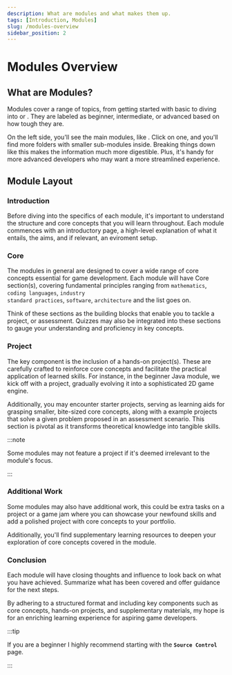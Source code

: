```yaml
---
description: What are modules and what makes them up.
tags: [Introduction, Modules]
slug: /modules-overview
sidebar_position: 2
---
```



# Modules Overview

## What are Modules?

Modules cover a range of topics, from getting started with basic <TextTooltip text="Java"/> to diving into <TextTooltip text="GitHub"/> or <TextTooltip text="C++"/>. They are labeled as beginner, intermediate, or advanced based on how tough they are.

On the left side, you'll see the main modules, like <TextTooltip text="Java"/>. Click on one, and you'll find more folders with smaller sub-modules inside.
Breaking things down like this makes the information much more digestible. Plus, it's handy for more advanced developers who may want a more streamlined experience.

## Module Layout

### Introduction

Before diving into the specifics of each module, it's important to understand the structure and core concepts that you will learn throughout.
Each module commences with an introductory page, a high-level explanation of what it entails, the aims, and if relevant, an eviroment setup.

### Core

The modules in general are designed to cover a wide range of core concepts essential for game development. Each module will have Core section(s), covering
fundamental principles ranging from <code>mathematics</code>, <code>coding languages</code>, <code>industry standard practices</code>, <code>software</code>, <code>architecture</code> and the list goes on.

Think of these sections as the building blocks that enable you to tackle a project, or assessment. Quizzes may also be integrated into these sections
to gauge your understanding and proficiency in key concepts.

### Project

The key component is the inclusion of a hands-on project(s). These are carefully crafted to reinforce core concepts and facilitate the practical application of learned skills.
For instance, in the beginner Java module, we kick off with a <TextTooltip text="hello-world"/> project, gradually evolving it into a sophisticated 2D game engine.

Additionally, you may encounter starter projects, serving as learning aids for grasping smaller, bite-sized core concepts, along with a example projects
that solve a given problem proposed in an assessment scenario. This section is pivotal as it transforms theoretical knowledge into tangible skills.

:::note

Some modules may not feature a project if it's deemed irrelevant to the module's focus.

:::

### Additional Work

Some modules may also have additional work, this could be extra tasks on a project or a game jam where you can showcase your newfound skills and add a polished project with core concepts to your portfolio.

Additionally, you'll find supplementary learning resources to deepen your exploration of core concepts covered in the module.

### Conclusion

Each module will have closing thoughts and influence to look back on what you have achieved. Summarize what has been covered and offer guidance for the next steps.

By adhering to a structured format and including key components such as core concepts, hands-on projects, and supplementary materials, my hope is for an enriching learning experience for aspiring game developers.

:::tip

If you are a beginner I highly recommend starting with the <code>**Source Control**</code> page.

:::
